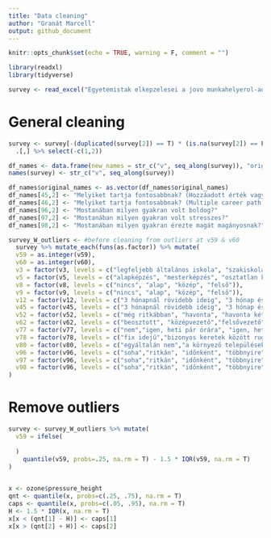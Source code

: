 ```yaml
---
title: "Data cleaning"
author: "Granát Marcell"
output: github_document
---
```


```r
knitr::opts_chunk$set(echo = TRUE, warning = F, comment = "")
```

```r
library(readxl)
library(tidyverse)
```

```r
survey <- read_excel("Egyetemistak elkepzelesei a jovo munkahelyerol-adat-2020-04-16.xlsx")
```

# General cleaning

```r
survey <- survey[-(duplicated(survey[2]) == T) * (is.na(survey[2]) == F)*seq(nrow(survey)),] %>% select_if(~sum(!is.na(.)) > 0) %>%
  .[,] %>% select(-c(1,2))
```

```r
df_names <- data.frame(new_names = str_c("v", seq_along(survey)), "original_names" = names(survey) %>% str_split("\\. ") %>% sapply("[",2))
names(survey) <- str_c("v", seq_along(survey))

df_names$original_names <- as.vector(df_names$original_names)
df_names[45,2] <- "Melyiket tartja fontosabbnak? (Hozzáadott érték vagy munkaidő kitöltése)"
df_names[46,2] <- "Melyiket tartja fontosabbnak? (Multiple career path vagy Up or out)"
df_names[96,2] <- "Mostanában milyen gyakran volt boldog?"
df_names[97,2] <- "Mostanában milyen gyakran volt stresszes?"
df_names[98,2] <- "Mostanában milyen gyakran érezte magát magányosnak?"
```

```r
survey_W_outliers <- #before cleaning from outliers at v59 & v60
  survey %>% mutate_each(funs(as.factor)) %>% mutate(
  v59 = as.integer(v59),
  v60 = as.integer(v60),
  v3 = factor(v3, levels = c("legfeljebb általános iskola", "szakiskola vagy szakmunkásképző", "középiskola érettségivel", "főiskola", "egyetem")),
  v5 = factor(v5, levels = c("alapképzés", "mesterképzés", "osztatlan képzés", "PHD képzés", "egyéb")),
  v8 = factor(v8, levels = c("nincs", "alap", "közép", "felső")),
  v9 = factor(v9, levels = c("nincs", "alap", "közép", "felső")),
  v12 = factor(v12, levels = c("3 hónapnál rövidebb ideig", "3 hónap és fél év között", "fél évnél hosszabb ideig")),
  v45 = factor(v45, levels = c("3 hónapnál rövidebb ideig", "3 hónap és fél év között", "fél évnél hosszabb ideig")),
  v52 = factor(v52, levels = c("még ritkábban", "havonta", "havonta kétszer", "hetente egyszer", "hetente többször", "napi")),
  v62 = factor(v62, levels = c("beosztott", "középvezető","felsővezető","független szakértő / saját cégen belüli munkavégzés")),
  v77 = factor(v77, levels = c("nem","igen, heti pár órára", "igen, heti egy napra", "igen, hetente több napra")),
  v78 = factor(v78, levels = c("fix idejű","bizonyos keretek között rugalmas", "teljesen rugalmas")),
  v80 = factor(v80, levels = c("egyáltalán nem","a környező települések még szóba jöhetnek", "távolabbi települések is szóba jöhetnek, de csak Magyarországon", "külföldön is vállalnék munkát")),
  v96 = factor(v96, levels = c("soha","ritkán", "időnként", "többnyire", "mindig")),
  v97 = factor(v96, levels = c("soha","ritkán", "időnként", "többnyire", "mindig")),
  v98 = factor(v96, levels = c("soha","ritkán", "időnként", "többnyire", "mindig"))
)
```

# Remove outliers

```r
survey <- survey_W_outliers %>% mutate(
  v59 = ifelse(
    
  )
    quantile(v59, probs=.25, na.rm = T) - 1.5 * IQR(v59, na.rm = T)
)
  

x <- ozone$pressure_height
qnt <- quantile(x, probs=c(.25, .75), na.rm = T)
caps <- quantile(x, probs=c(.05, .95), na.rm = T)
H <- 1.5 * IQR(x, na.rm = T)
x[x < (qnt[1] - H)] <- caps[1]
x[x > (qnt[2] + H)] <- caps[2]

```






